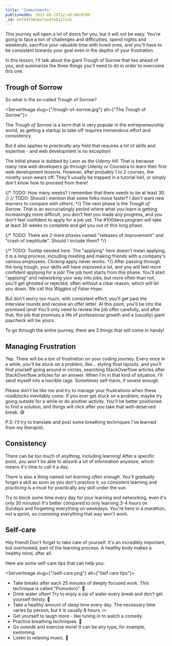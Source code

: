 ```yaml
---
title: 'Commitments'
publishedOn: 2023-08-19T12:40:00+0700
_id: 64f94f9836e7aedfe812fe1b
---
```


This journey will open a lot of doors for you, but it will *not* be easy. You're going to face a ton of challenges and difficulties,
spend nights and weekends, sacrifice your valuable time with loved ones, and you'll have to be consistent towards your goal
even in the depths of your frustration.

In this lesson, I'll talk about the giant Trough of Sorrow that lies ahead of you, and summarize the three things you'll need to do in order to
overcome this one.


## Trough of Sorrow
So what is the so-called Trough of Sorrow?

<ServerImage slug={"/trough-of-sorrow.jpg"} alt={"The Trough of Sorrow"}></ServerImage>

The <ColorEmphasis color="#FF6666">*Trough of Sorrow*</ColorEmphasis> is a term that is very popular in the entrepreneurship world, as getting a startup to take off requires tremendous
effort and consistency.

But it also applies to *practically* any field that requires a lot of skills and expertise - and web development is no exception!

The initial phase is dubbed by Leon as *the Udemy hill*. That is because many new web developers go
through Udemy or Coursera to learn their first web development lessons. However, after probably 1 to 2 courses, the novelty soon wears off. They'll usually be trapped in a tutorial hell,
or simply don't know how to proceed from there!

{/* TODO: How many weeks? I remember that there needs to be at least 30. */}
{/* TODO: Should I mention that some folks move faster? I don't want new learners to compare with others. */}
The next phase is the <ColorEmphasis color="#FF6666">*Trough of Sorrow*</ColorEmphasis>. That is an excruciatingly period
where what you learn is getting increasingly more difficult, you don't feel you made any progress, and you don't feel confident
to apply for a job yet. The #100devs program will take at least 30 weeks to complete and get you out of this long phase.

{/* TODO: There are 2 more phases named "releases of improvement" and "crash of ineptitude". Should I include them? */}

{/* TODO: Tooltip needed here. The "applying" here doesn't mean applying, it is a long process, including meeting
and making friends with a company's various employees. Clicking apply never works. */}
After passing through the long trough, your skills will have improved a lot, and you will feel more confident applying
for a job! The job hunt starts from this phase. You'll start "applying" and networking your way into jobs, but more often
than not, you'll get ghosted or rejected, often without a clear reason, which will let you down. We call this
*Wiggles of False Hope*.

But don't worry too much, with consistent effort, you'll get past the interview rounds and receive an offer letter.
At this point, you'll be into <ColorEmphasis>the promised land</ColorEmphasis>! You'll only need to review the job offer
carefully, and after that, the job that promises a life of professional growth and a (usually) giant paycheck will be yours.

To go through the entire journey, there are 3 things that will come in handy!

## Managing Frustration

Yep. There will be a *ton* of frustration on your coding journey. Every once in a while, you'll be stuck on a problem,
like... styling float layouts, and you'll find yourself going around in circles, searching StackOverflow articles after
StackOverflow articles for an answer. When I'm in that kind of situation, I'll send myself into a horrible rage.
Sometimes self-harm, if severe enough.

Please don't be like me and try to manage your frustrations when these roadblocks inevitably come. If you ever get stuck
on a problem, maybe try going outside for a while or do another activity. You'll be better positioned to find a solution,
and things will click after you take that well-deserved break. 😅

P.S: I'll try to translate and post some breathing techniques I've learned from my therapist.

## Consistency

There can be *too much* of anything, including learning! After a specific point, you won't be able to absorb a lot
of information anymore, which means it's time to call it a day.

There is also a thing named *not learning often enough*. You'll gradually forget a skill as soon as you don't practice it,
so consistent learning and practicing is a must for practically any skill under the sun.

Try to block some time every day for your learning and networking, even it's only 30 minutes! It's better compared to only learning 3-4
hours on Sundays and forgetting everything on weekdays. You're here in a marathon, not a sprint, so cramming everything that way won't work.


## Self-care

Hey friend! Don't forget to take care of yourself. It's an incredibly important, but overlooked, part of the learning
process. A healthy body makes a healthy mind, after all.

Here are some self-care tips that can help you:

<ServerImage slug={"/self-care.png"} alt={"Self care tips"}></ServerImage>

- Take breaks after each 25 minutes of deeply focused work. This technique is called "Pomodoro". 🍅
- Drink water often! Try to enjoy a sip of water every break and don't get yourself thirsty. 🥤
- Take a healthy amount of sleep time every day. The necessary time varies by person, but it is usually 8 hours. 💤
- Get yourself to laugh more - like tuning in to watch a comedy.
- Practice breathing techniques. 😤
- Go outside and exercise more! It can be any type, for example, swimming.
- Listen to relaxing music. 🎵


